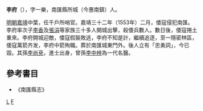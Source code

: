 '''李府'''（{{bd|?||?||}}），字一樂，南匯縣所城（今惠南鎮）人。

[[明朝|明朝]][[嘉靖|嘉靖]]中葉，任千戶所哨官。嘉靖三十二年（1553年）二月，倭寇侵犯南匯。李府率次子[[李香|李香]]及[[張涓|張涓]]等家族三十多人開城出擊，殺倭兵數人。數日後，倭寇捲土重來。李府開城迎敵，倭寇假裝敗逃，李府不知是計，繼續追逐，至一隱密林區，倭寇萬箭齐发，李府中箭殉職。葬於南匯城東門外。後人立有「忠勇詞」，今已毀。其孫[[李尚兗|李尚兗]]，進士出身，曾孫[[李中梓|李中梓]]為一代名醫。

==參考書目==
* 《南匯縣志》

[[Category:明朝軍事人物|L]]
[[Category:李姓|F]]